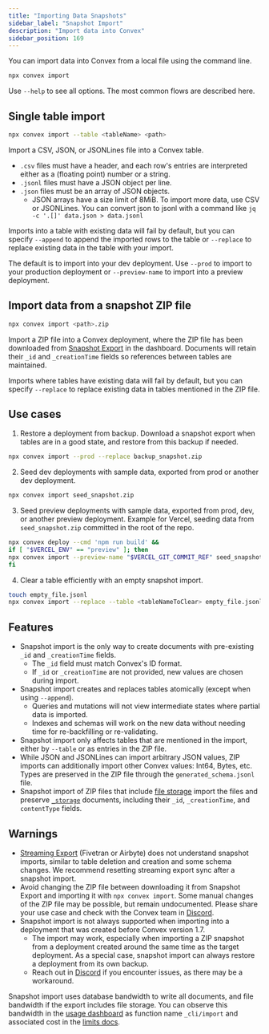 ```yaml
---
title: "Importing Data Snapshots"
sidebar_label: "Snapshot Import"
description: "Import data into Convex"
sidebar_position: 169
---
```


You can import data into Convex from a local file using the command line.

```sh
npx convex import
```

<BetaAdmonition feature="Snapshot import" verb="is" />

Use `--help` to see all options. The most common flows are described here.

## Single table import

```sh
npx convex import --table <tableName> <path>
```

Import a CSV, JSON, or JSONLines file into a Convex table.

- `.csv` files must have a header, and each row's entries are interpreted either
  as a (floating point) number or a string.
- `.jsonl` files must have a JSON object per line.
- `.json` files must be an array of JSON objects.
  - JSON arrays have a size limit of 8MiB. To import more data, use CSV or
    JSONLines. You can convert json to jsonl with a command like
    `jq -c '.[]' data.json > data.jsonl`

Imports into a table with existing data will fail by default, but you can
specify `--append` to append the imported rows to the table or `--replace` to
replace existing data in the table with your import.

The default is to import into your dev deployment. Use `--prod` to import to
your production deployment or `--preview-name` to import into a preview
deployment.

## Import data from a snapshot ZIP file

```sh
npx convex import <path>.zip
```

Import a ZIP file into a Convex deployment, where the ZIP file has been
downloaded from [Snapshot Export](/docs/database/import-export/export.mdx) in
the dashboard. Documents will retain their `_id` and `_creationTime` fields so
references between tables are maintained.

Imports where tables have existing data will fail by default, but you can
specify `--replace` to replace existing data in tables mentioned in the ZIP
file.

## Use cases

1. Restore a deployment from backup. Download a snapshot export when tables are
   in a good state, and restore from this backup if needed.

```sh
npx convex import --prod --replace backup_snapshot.zip
```

2. Seed dev deployments with sample data, exported from prod or another dev
   deployment.

```sh
npx convex import seed_snapshot.zip
```

3. Seed preview deployments with sample data, exported from prod, dev, or
   another preview deployment. Example for Vercel, seeding data from
   `seed_snapshot.zip` committed in the root of the repo.

```sh
npx convex deploy --cmd 'npm run build' &&
if [ "$VERCEL_ENV" == "preview" ]; then
npx convex import --preview-name "$VERCEL_GIT_COMMIT_REF" seed_snapshot.zip;
fi
```

4. Clear a table efficiently with an empty snapshot import.

```sh
touch empty_file.jsonl
npx convex import --replace --table <tableNameToClear> empty_file.jsonl
```

## Features

- Snapshot import is the only way to create documents with pre-existing `_id`
  and `_creationTime` fields.
  - The `_id` field must match Convex's ID format.
  - If `_id` or `_creationTime` are not provided, new values are chosen during
    import.
- Snapshot import creates and replaces tables atomically (except when using
  `--append`).
  - Queries and mutations will not view intermediate states where partial data
    is imported.
  - Indexes and schemas will work on the new data without needing time for
    re-backfilling or re-validating.
- Snapshot import only affects tables that are mentioned in the import, either
  by `--table` or as entries in the ZIP file.
- While JSON and JSONLines can import arbitrary JSON values, ZIP imports can
  additionally import other Convex values: Int64, Bytes, etc. Types are
  preserved in the ZIP file through the `generated_schema.jsonl` file.
- Snapshot import of ZIP files that include [file storage](/file-storage) import
  the files and preserve [`_storage`](/docs/database/advanced/system-tables.mdx)
  documents, including their `_id`, `_creationTime`, and `contentType` fields.

## Warnings

- [Streaming Export](/docs/database/import-export/streaming.md) (Fivetran or
  Airbyte) does not understand snapshot imports, similar to table deletion and
  creation and some schema changes. We recommend resetting streaming export sync
  after a snapshot import.
- Avoid changing the ZIP file between downloading it from Snapshot Export and
  importing it with `npx convex import`. Some manual changes of the ZIP file may
  be possible, but remain undocumented. Please share your use case and check
  with the Convex team in [Discord](http://convex.dev/community).
- Snapshot import is not always supported when importing into a deployment that
  was created before Convex version 1.7.
  - The import may work, especially when importing a ZIP snapshot from a
    deployment created around the same time as the target deployment. As a
    special case, snapshot import can always restore a deployment from its own
    backup.
  - Reach out in [Discord](http://convex.dev/community) if you encounter issues,
    as there may be a workaround.

Snapshot import uses database bandwidth to write all documents, and file
bandwidth if the export includes file storage. You can observe this bandwidth in
the [usage dashboard](https://dashboard.convex.dev/team/settings/usage) as
function name `_cli/import` and associated cost in the
[limits docs](/production/state/limits#database).
